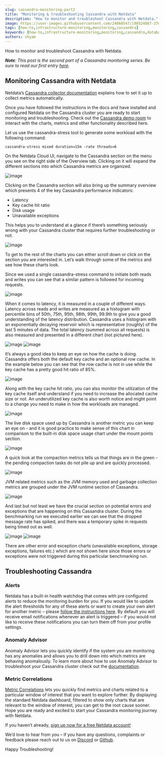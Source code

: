 ```yaml
---
slug: cassandra-monitoring-part2
title: "Monitoring & troubleshooting Cassandra with Netdata"
description: "How to monitor and troubleshoot Cassandra with Netdata."
image: https://user-images.githubusercontent.com/24860547/198524087-37dda416-a9a9-4c55-b379-0f46e990f83f.png
tags: [how-to,infrastructure-monitoring,monitoring,cassandra]
keywords: [how-to,infrastructure-monitoring,monitoring,cassandra,database,nosql]
authors: shyam
---
```


How to monitor and troubleshoot Cassandra with Netdata.

<!--truncate-->

_**Note**: This post is the second part of a Cassandra monitoring series. Be sure to read our first entry [here](https://blog.netdata.cloud/cassandra-monitoring-part1)._

## Monitoring Cassandra with Netdata

Netdata’s [Cassandra collector documentation](https://learn.netdata.cloud/docs/agent/collectors/go.d.plugin/modules/cassandra) explains how to set it up to collect metrics automatically. 

Once you have followed the instructions in the docs and have installed and configured Netdata on the Cassandra cluster you are ready to start monitoring and troubleshooting. Check out the [Cassandra demo room](https://app.netdata.cloud/spaces/netdata-demo/rooms/cassandra/overview) to interact with the charts, metrics and other functionality described here.

Let us use the cassandra-stress tool to generate some workload with the following command:

```
cassandra-stress mixed duration=15m -rate threads=6
```

On the Netdata Cloud UI, navigate to the Cassandra section on the menu you see on the right side of the Overview tab. Clicking on it will expand the different sections into which Cassandra metrics are organized. 

![image](https://user-images.githubusercontent.com/24860547/198523378-10bb963f-0e88-47a4-9df4-ac3dd813e1ed.png)

Clicking on the Cassandra section will also bring up the summary overview which presents 4 of the key Cassandra performance indicators:
- Latency
- Key cache hit ratio
- Disk usage
- Unavailable exceptions

This helps you to understand at a glance if there’s something seriously wrong with your Cassandra cluster that requires further troubleshooting or not.

![image](https://user-images.githubusercontent.com/24860547/198523476-3b7339a3-f007-4545-8e24-25d1f1534eb4.png)

To get to the rest of the charts you can either scroll down or click on the section you are interested in. Let’s walk through some of the metrics and see how these charts look.

Since we used a single cassandra-stress command to initiate both reads and writes you can see that a similar pattern is followed for incoming requests.

![image](https://user-images.githubusercontent.com/24860547/198523584-7106bc7e-374a-47d0-a3f9-86ee7c203736.png)

When it comes to latency, it is measured in a couple of different ways. Latency across reads and writes are measured as a histogram with percentile bins of 50th, 75th, 95th, 98th, 99th, 99.9th to give you a good understanding of the latency distribution. Cassandra uses a histogram with an exponentially decaying reservoir which is representative (roughly) of the last 5 minutes of data. The total latency (summed across all requests) is also measured and presented in a different chart (not pictured here).

![image](https://user-images.githubusercontent.com/24860547/198523656-9ec12e52-4afe-4bf6-9b01-82c28afe9b9d.png)
![image](https://user-images.githubusercontent.com/24860547/198523696-e7bf9cb3-2181-40fa-b7db-ac2516f884ed.png)

It’s always a good idea to keep an eye on how the cache is doing. Cassandra offers both the default key cache and an optional row cache. In the example below you can see that the row cache is not in use while the key cache has a pretty good hit ratio of 85%.

![image](https://user-images.githubusercontent.com/24860547/198523762-e3af90ec-ce05-4f50-8fed-355f84df0c3c.png)


Along with the key cache hit ratio, you can also monitor the utilization of the key cache itself and understand if you need to increase the allocated cache size or not. An underutilized key cache is also worth notice and might point to a change you need to make in how the workloads are managed.

![image](https://user-images.githubusercontent.com/24860547/198523819-f6910241-9d3c-41fd-a93a-8ebf1feb51ba.png)


The live disk space used up by Cassandra is another metric you can keep an eye on - and it is good practice to make sense of this chart in comparison to the built-in disk space usage chart under the mount points section. 

![image](https://user-images.githubusercontent.com/24860547/198523858-cf8dd0ec-22a7-4414-93da-210211ea1248.png)

A quick look at the compaction metrics tells us that things are in the green - the pending compaction tasks do not pile up and are quickly processed.

![image](https://user-images.githubusercontent.com/24860547/198523956-201e820f-2871-44b2-a672-762ddeaa24c2.png)

JVM related metrics such as the JVM memory used and garbage collection metrics are grouped under the JVM runtime section of Cassandra.

![image](https://user-images.githubusercontent.com/24860547/198524010-4c3abfc9-bbee-4a2b-af1e-3e221c099a46.png)

And last but not least we have the crucial section on potential errors and exceptions that are happening on this Cassandra cluster. During the benchmarking run we executed earlier we can see that the dropped message rate has spiked, and there was a temporary spike in requests being timed out as well. 

![image](https://user-images.githubusercontent.com/24860547/198524056-8923a838-9b8a-4b85-80ec-205af002e2ee.png)
![image](https://user-images.githubusercontent.com/24860547/198524087-37dda416-a9a9-4c55-b379-0f46e990f83f.png)

There are other error and exception charts (unavailable exceptions, storage exceptions, failures etc.) which are not shown here since those errors or exceptions were not triggered during this particular benchmarking run.

## Troubleshooting Cassandra 

### Alerts
Netdata has a built-in health watchdog that comes with pre configured alerts to reduce the monitoring burden for you. 
If you would like to update the alert thresholds for any of these alerts or want to create your own alert for another metric – please [follow the instructions here](https://learn.netdata.cloud/docs/monitor/configure-alarms).
By default you will receive email notifications whenever an alert is triggered – if you would not like to receive these notifications you can turn them off from your profile settings.

### Anomaly Advisor
Anomaly Advisor lets you quickly identify if the system you are monitoring has any anomalies and allows you to drill down into which metrics are behaving anomalously.
To learn more about how to use Anomaly Advisor to troubleshoot your Cassandra cluster check out the [documentation](https://learn.netdata.cloud/docs/cloud/insights/anomaly-advisor).

### Metric Correlations
[Metric Correlations](https://learn.netdata.cloud/docs/cloud/insights/metric-correlations) lets you quickly find metrics and charts related to a particular window of interest that you want to explore further. By displaying the standard Netdata dashboard, filtered to show only charts that are relevant to the window of interest, you can get to the root cause sooner.
Hope you are ready and excited to start your Cassandra monitoring journey with Netdata. 

If you haven’t already, [sign up now for a free Netdata account!](https://app.netdata.cloud/)

We’d love to hear from you – if you have any questions, complaints or feedback please reach out to us on [Discord](https://discord.com/invite/mPZ6WZKKG2) or [Github](https://github.com/netdata/netdata/). 

Happy Troubleshooting!

